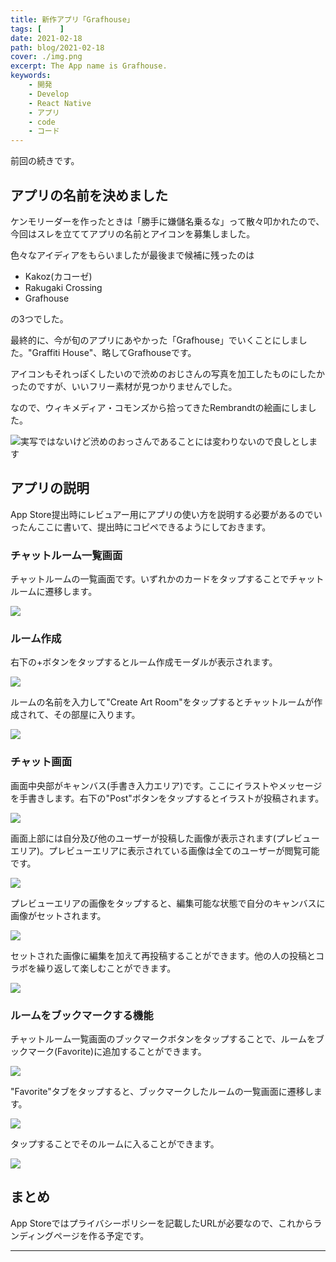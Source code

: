 ```yaml
---
title: 新作アプリ「Grafhouse」
tags: [    ]
date: 2021-02-18
path: blog/2021-02-18
cover: ./img.png
excerpt: The App name is Grafhouse.
keywords:
    - 開発
    - Develop
    - React Native
    - アプリ
    - code
    - コード
---
```


<Link to="/blog/2021-02-17">前回</Link>の続きです。

## アプリの名前を決めました

ケンモリーダーを作ったときは「勝手に嫌儲名乗るな」って散々叩かれたので、今回はスレを立ててアプリの名前とアイコンを募集しました。

色々なアイディアをもらいましたが最後まで候補に残ったのは

- Kakoz(カコーゼ)
- Rakugaki Crossing
- Grafhouse

の3つでした。

最終的に、今が旬のアプリにあやかった「Grafhouse」でいくことにしました。"Graffiti House"、略してGrafhouseです。

アイコンもそれっぽくしたいので渋めのおじさんの写真を加工したものにしたかったのですが、いいフリー素材が見つかりませんでした。

なので、ウィキメディア・コモンズから拾ってきたRembrandtの絵画にしました。

![実写ではないけど渋めのおっさんであることには変わりないので良しとします](./img1.png)

## アプリの説明

App Store提出時にレビュアー用にアプリの使い方を説明する必要があるのでいったんここに書いて、提出時にコピペできるようにしておきます。

### チャットルーム一覧画面

チャットルームの一覧画面です。いずれかのカードをタップすることでチャットルームに遷移します。

![](./img2.png)


### ルーム作成

右下の+ボタンをタップするとルーム作成モーダルが表示されます。

![](./img3.png)

ルームの名前を入力して"Create Art Room"をタップするとチャットルームが作成されて、その部屋に入ります。

![](./img4.png)

### チャット画面

画面中央部がキャンバス(手書き入力エリア)です。ここにイラストやメッセージを手書きします。右下の"Post"ボタンをタップするとイラストが投稿されます。

![](./img5.png)

画面上部には自分及び他のユーザーが投稿した画像が表示されます(プレビューエリア)。プレビューエリアに表示されている画像は全てのユーザーが閲覧可能です。

![](./img6.png)

プレビューエリアの画像をタップすると、編集可能な状態で自分のキャンバスに画像がセットされます。

![](./img7.png)

セットされた画像に編集を加えて再投稿することができます。他の人の投稿とコラボを繰り返して楽しむことができます。

![](./img8.png)

### ルームをブックマークする機能

チャットルーム一覧画面のブックマークボタンをタップすることで、ルームをブックマーク(Favorite)に追加することができます。

![](./img9.png)

"Favorite"タブをタップすると、ブックマークしたルームの一覧画面に遷移します。

![](./img10.png)

タップすることでそのルームに入ることができます。

![](./img11.png)

## まとめ

App Storeではプライバシーポリシーを記載したURLが必要なので、これからランディングページを作る予定です。

---